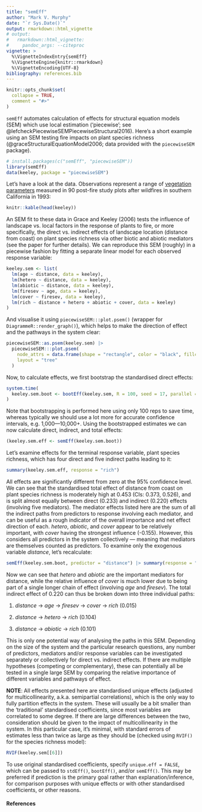 ```yaml
---
title: "semEff"
author: "Mark V. Murphy"
date: "`r Sys.Date()`"
output: rmarkdown::html_vignette
# output: 
#   rmarkdown::html_vignette:
#     pandoc_args: --citeproc
vignette: >
  %\VignetteIndexEntry{semEff}
  %\VignetteEngine{knitr::rmarkdown}
  %\VignetteEncoding{UTF-8}
bibliography: references.bib
---
```


```r
knitr::opts_chunk$set(
  collapse = TRUE,
  comment = "#>"
)
```

`semEff` automates calculation of effects for structural equation models (SEM) which use local estimation ('piecewise'; see @lefcheckPiecewiseSEMPiecewiseStructural2016). Here's a short example using an SEM testing fire impacts on plant species richness (@graceStructuralEquationModel2006; data provided with the `piecewiseSEM` package).

```r
# install.packages(c("semEff", "piecewiseSEM"))
library(semEff)
data(keeley, package = "piecewiseSEM")
```

Let's have a look at the data. Observations represent a range of [vegetation parameters](https://rdrr.io/cran/piecewiseSEM/man/keeley.html) measured in 90 post-fire study plots after wildfires in southern California in 1993:

```r
knitr::kable(head(keeley))
```

An SEM fit to these data in Grace and Keeley (2006) tests the influence of landscape vs. local factors in the response of plants to fire, or more specifically, the direct vs. indirect effects of landscape location (distance from coast) on plant species richness via other biotic and abiotic mediators (see the paper for further details). We can reproduce this SEM (roughly) in a piecewise fashion by fitting a separate linear model for each observed response variable:

```r
keeley.sem <- list(
  lm(age ~ distance, data = keeley),
  lm(hetero ~ distance, data = keeley),
  lm(abiotic ~ distance, data = keeley),
  lm(firesev ~ age, data = keeley),
  lm(cover ~ firesev, data = keeley),
  lm(rich ~ distance + hetero + abiotic + cover, data = keeley)
)
```

And visualise it using `piecewiseSEM:::plot.psem()` (wrapper for `DiagrammeR::render_graph()`), which helps to make the direction of effect and the pathways in the system clear:

```r
piecewiseSEM::as.psem(keeley.sem) |> 
  piecewiseSEM:::plot.psem(
    node_attrs = data.frame(shape = "rectangle", color = "black", fillcolor = "grey"),
    layout = "tree"
  )
```

Now, to calculate effects, we first bootstrap the standardised direct effects:

```r
system.time(
  keeley.sem.boot <- bootEff(keeley.sem, R = 100, seed = 17, parallel = "no")
)
```

Note that bootstrapping is performed here using only 100 reps to save time, whereas typically we should use a lot more for accurate confidence intervals, e.g. 1,000---10,000+. Using the bootstrapped estimates we can now calculate direct, indirect, and total effects:

```r
(keeley.sem.eff <- semEff(keeley.sem.boot))
```

Let's examine effects for the terminal response variable, plant species richness, which has four direct and five indirect paths leading to it:

```r
summary(keeley.sem.eff, response = "rich")
```

All effects are significantly different from zero at the 95% confidence level. We can see that the standardised total effect of distance from coast on plant species richness is moderately high at 0.453 (CIs: 0.373, 0.526), and is split almost equally between direct (0.233) and indirect (0.220) effects (involving five mediators). The mediator effects listed here are the sum of all the indirect paths from predictors to response involving each mediator, and can be useful as a rough indicator of the overall importance and net effect direction of each. *hetero*, *abiotic*, and *cover* appear to be relatively important, with *cover* having the strongest influence (-0.155). However, this considers all predictors in the system collectively --- meaning that mediators are themselves counted as predictors. To examine only the exogenous variable *distance*, let's recalculate:

```r
semEff(keeley.sem.boot, predictor = "distance") |> summary(response = "rich")
```

Now we can see that *hetero* and *abiotic* are the important mediators for distance, while the relative influence of *cover* is much lower due to being part of a single longer chain of effect (involving *age* and *firesev*). The total indirect effect of 0.220 can thus be broken down into three individual paths:

1.  *distance* -> *age* -> *firesev* -> *cover* -> *rich* (0.015)

2.  *distance* -> *hetero* -> *rich* (0.104)

3.  *distance* -> *abiotic* -> *rich* (0.101)

This is only one potential way of analysing the paths in this SEM. Depending on the size of the system and the particular research questions, any number of predictors, mediators and/or response variables can be investigated separately or collectively for direct vs. indirect effects. If there are multiple hypotheses (competing or complementary), these can potentially all be tested in a single large SEM by comparing the relative importance of different variables and pathways of effect.

**NOTE**: All effects presented here are standardised unique effects (adjusted for multicollinearity, a.k.a. semipartial correlations), which is the only way to fully partition effects in the system. These will usually be a bit smaller than the 'traditional' standardised coefficients, since most variables are correlated to some degree. If there are large differences between the two, consideration should be given to the impact of multicollinearity in the system. In this particular case, it's minimal, with standard errors of estimates less than twice as large as they should be (checked using `RVIF()` for the species richness model):

```r
RVIF(keeley.sem[[6]])
```

To use original standardised coefficients, specify `unique.eff = FALSE`, which can be passed to `stdEff()`, `bootEff()`, and/or `semEff()`. This may be preferred if prediction is the primary goal rather than explanation/inference, for comparison purposes with unique effects or with other standardised coefficients, or other reasons.

#### References
